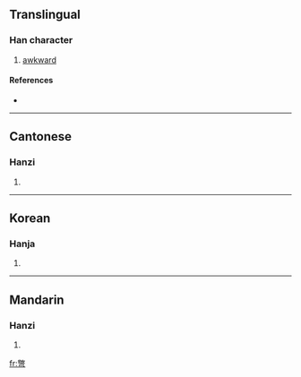 {{see|别}}
==Translingual==

===Han character===
{{Han char|rn=57|rad=弓|as=12|sn=15|four=9772<sub>7</sub>|canj=火大弓 (FKN)}}

# [[awkward]]

====References====
* {{Han ref|kx=0360.390|dkj=09859|hdz=21002.070|uh=5F46|ud=24390|bh=B9FB|bd=47611}}

----

==Cantonese==

===Hanzi===
{{yue-hanzi|jyut=|y=bit3}}

# {{defn|Cantonese}}

----

==Korean==

===Hanja===
{{ko-hanja|hangeul=별|eumhun=|rv=byeol|mr=pyŏl|y=pyel}}

# {{defn|Korean}}

----

==Mandarin==

===Hanzi===
{{cmn-hanzi|sim=别|pin=[[biè]] ([[bie4]])|wg=pieh<sup>4</sup>}}

# {{defn|Mandarin}}

[[fr:彆]]